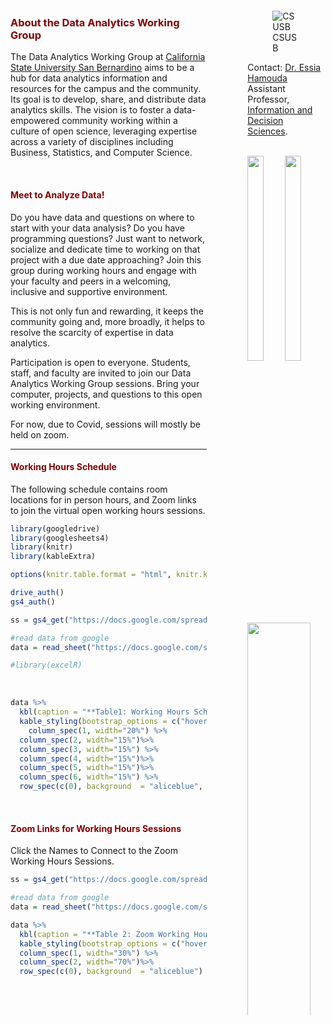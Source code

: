 
<br>
<br>

:::::: {.columns}

::: {.column width="68%" data-latex="{0.48\textwidth}"}

###  <span style="color:maroon">**About the Data Analytics Working Group**</spa>

The Data Analytics Working Group at [California State University San Bernardino](https://www.csusb.edu/) aims to be a hub for data analytics information and resources for the campus and the community. Its goal is to develop, share, and distribute data analytics skills. The vision is to foster a data-empowered community working within a culture of open science, leveraging expertise across a variety of disciplines including Business, Statistics, and Computer Science.

<br>

#### <span style="color:maroon">**Meet to Analyze Data!**</spa>

Do you have data and questions on where to start with your data analysis? Do you have programming questions? Just want to network, socialize and dedicate time to working on that project with a due date approaching? Join this group during working hours and engage with your faculty and peers in a welcoming, inclusive and supportive environment. 

This is not only fun and rewarding, it keeps the community going and, more broadly, it helps to resolve the scarcity of expertise in data analytics.

Participation is open to everyone. Students, staff, and faculty are invited to join our Data Analytics Working Group sessions. Bring your computer, projects, and questions to this open working environment. 

For now, due to Covid, sessions will mostly be held on zoom.

---
#### <span style="color:maroon">**Working Hours Schedule**</spa>

The following schedule contains room locations for in person hours, and Zoom links to join the virtual open working hours sessions.

```r
library(googledrive)
library(googlesheets4)
library(knitr)
library(kableExtra)

options(knitr.table.format = "html", knitr.kable.NA = '')

drive_auth()
gs4_auth()
```


```r
ss = gs4_get("https://docs.google.com/spreadsheets/d/1tsHRTw91LC7KU7_g-s7Ukg8IUgfTKbO63GxM-H1XSZc/edit#gid=0")

#read data from google
data = read_sheet("https://docs.google.com/spreadsheets/d/1tsHRTw91LC7KU7_g-s7Ukg8IUgfTKbO63GxM-H1XSZc/edit#gid=0")

#library(excelR)
```

<br>


```r
data %>%
  kbl(caption = "**Table1: Working Hours Schedule**",table.attr = "style = \"color: black;\"") %>%
  kable_styling(bootstrap_options = c("hover", "striped", "responsive",   "bordered")) %>%
    column_spec(1, width="20%") %>% 
  column_spec(2, width="15%")%>% 
  column_spec(3, width="15%") %>% 
  column_spec(4, width="15%")%>% 
  column_spec(5, width="15%")%>% 
  column_spec(6, width="15%") %>%
  row_spec(c(0), background  = "aliceblue", bold = TRUE)
```

<br>

#### <span style="color:maroon">**Zoom Links for Working Hours Sessions**</span>

Click the Names to Connect to the Zoom Working Hours Sessions.
 

```r
ss = gs4_get("https://docs.google.com/spreadsheets/d/1tUTSE5v816APeq9nhgRpsF27BKK5bkz5hxKd3bUWJwA/edit#gid=0")

#read data from google
data = read_sheet("https://docs.google.com/spreadsheets/d/1tUTSE5v816APeq9nhgRpsF27BKK5bkz5hxKd3bUWJwA/edit#gid=0")
```


```r
data %>%
  kbl(caption = "**Table 2: Zoom Working Hours Links**") %>%
  kable_styling(bootstrap_options = c("hover", "striped", "responsive", "bordered")) %>% 
  column_spec(1, width="30%") %>% 
  column_spec(2, width="70%")%>%
  row_spec(c(0), background  = "aliceblue")
```

<br>
<br>

<!-- IMPORTANT Information
Reack Joel to post the site on https://www.csusb.edu/current-students  
https://academic.csusb.edu/dashboard/

-->



:::
::: {.column width="5%" data-latex="{0.04\textwidth}"}
\ 
:::
:::::: {.column width="27%" data-latex="{0.48\textwidth}"}
![CSUSB](csusb_logo.png)

Contact: [Dr. Essia Hamouda](ehamouda@csusb.edu)
<br>
Assistant Professor, [Information and Decision Sciences](https://www.csusb.edu/ids).

<br>
![](img/R.jpeg){width=45%}  ![](img/RStudio.jpeg){width=45%}
<br><br>
![](img/pandas-jupyter.png){width=90%}
<br>
<br>
![](img/stat.jpeg){width=90%}
<br><br>
![](img/descriptive.png){width=90%}
<br><br>
![](img/jupyter.svg){width=90%}
![](img/tableau_Logo1.jpeg){width=90%}

:::
::::::
